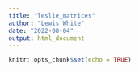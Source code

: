 ```yaml
---
title: "leslie_matrices"
author: "Lewis White"
date: "2022-08-04"
output: html_document
---
```


```r
knitr::opts_chunk$set(echo = TRUE)
```


